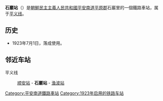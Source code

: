 {{unreferenced|time=2015-01-09T16:37:15+00:00}}
{{朝鮮半島車站資訊
|公司色 = red
|文字色 = 
|站名 = 石巖站
|圖片 = 
|pxl = 
|圖片說明 =
|前一站 = [[顺安站_(平壤市)|顺安]]
|前一站距離 = 8.3
|後一站距離 = 7.6
|後一站 = [[渔波站|渔波]]
|諺文 = 석암역
|朝鮮漢字 = 石巖驛
|文觀部式 = Seogam-yeok
|馬-賴式 = Sŏgam-yŏk
|副站名 = 
|車站編號 = 
|停站路線數 = 
|所屬公司 = [[朝鮮民主主義人民共和國鐵道省|朝鮮民主主義人民共和國鐵道省]]
|所屬路線 = [[平义线|平义线]]
|距離 = 33.5
|起點站 = [[平壤站|平壤]]
|所在地 =[[平安南道|平安南道]][[平原郡|平原郡]]石岩里
|車站構造 = 地面车站
|月台配置 = 
|啟用年月日 =1923年7月1日
|廢站年月日 = 
|上下車人次 = 
|統計年度 = 
|轉車 = 
|備註 = 
|全寬備註 = 
}}

'''石巖站'''（{{kor|名=北|諺=석암역|漢=石巖驛|羅=Sŏgam yŏk|f=y}}）是[[朝鮮民主主義人民共和國|朝鮮民主主義人民共和國]][[平安南道|平安南道]][[平原郡|平原郡]]石巖里的一個鐵路車站，属于[[平义线|平义线]]。

==历史==
*1923年7月1日，落成使用。

==邻近车站==
平义线
:[[顺安站_(平壤市)|顺安站]] - '''石巖站''' - [[渔波站|渔波站]]

{{朝鲜铁路小作品}}

{{平义线}}

[[Category:平安南道鐵路車站|Category:平安南道鐵路車站]]
[[Category:1923年启用的铁路车站|Category:1923年启用的铁路车站]]